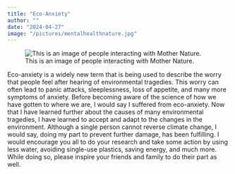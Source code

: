 ```yaml
---
title: "Eco-Anxiety"
author: ""
date: "2024-04-27"
image: "/pictures/mentalhealthnature.jpg"
---
```


![This is an image of people interacting with Mother Nature.](/pictures/mentalhealthnature.jpg)

Eco-anxiety is a widely new term that is being used to describe the worry that people feel after hearing of environmental tragedies. This worry can often lead to panic attacks, sleeplessness, loss of appetite, and many more symptoms of anxiety. Before becoming aware of the science of how we have gotten to where we are, I would say I suffered from eco-anxiety. Now that I have learned further about the causes of many environmental tragedies, I have learned to accept and adapt to the changes in the environment. Although a single person cannot reverse climate change, I would say, doing my part to prevent further damage, has been fulfilling. I would encourage you all to do your research and take some action by using less water, avoiding single-use plastics, saving energy, and much more. While doing so, please inspire your friends and family to do their part as well.
